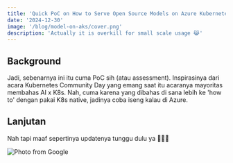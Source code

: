 ```yaml
---
title: 'Quick PoC on How to Serve Open Source Models on Azure Kubernetes Service'
date: '2024-12-30'
image: '/blog/model-on-aks/cover.png'
description: 'Actually it is overkill for small scale usage 😹'
---
```


## Background

Jadi, sebenarnya ini itu cuma PoC sih (atau assessment). Inspirasinya dari acara Kubernetes Community Day yang emang saat itu acaranya mayoritas membahas AI x K8s. Nah, cuma karena yang dibahas di sana lebih ke 'how to' dengan pakai K8s native, jadinya coba iseng kalau di Azure.

## Lanjutan

Nah tapi maaf sepertinya updatenya tunggu dulu ya 🙏🙏🙏

<Img
  src="/blog/model-on-aks/turu.png"
  width={768}
  height={403}
  alt="Photo from Google"
  priority
/>
